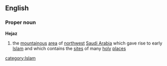 ==English==
===Proper noun===
{{wikipedia}}
'''Hejaz'''
# the [[mountainous]] [[area]] of [[northwest]] [[Saudi Arabia]] which gave rise to early [[Islam]] and which contains the [[site]]s of many [[holy]] [[place]]s
[[category:Islam]]